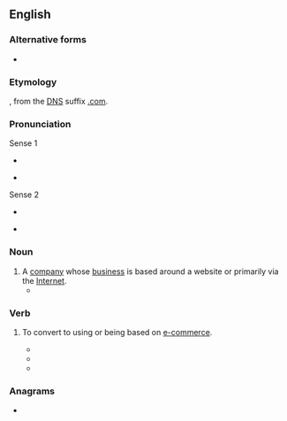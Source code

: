 {{also|dot-com|dot com}}
==English==

===Alternative forms===
* {{l|en|dot-com}}

===Etymology===
{{compound|en|dot|com}}, from the [[Domain Name System|DNS]] suffix [[.com]].

===Pronunciation===
; Sense 1
* {{a|UK}} {{IPA|en|/dɒtˈkɒm/}}
* {{a|US}} {{IPA|en|/ˌdɑtˈkɑm/}}
; Sense 2
* {{a|UK}} {{IPA|en|/ˈdɒtkɒm/}}
* {{a|US}} {{IPA|en|/ˈdɑtˌkɑm/}}

===Noun===
{{en-noun}}

# A [[company]] whose [[business]] is based around a website or primarily via the [[Internet]].
#* {{quote-journal|en|date=2013-07-20|volume=408|issue=8845|magazine={{w|The Economist}}
|title=[http://www.economist.com/news/http://www.economist.com/news/business/21582001-army-new-online-courses-scaring-wits-out-traditional-universities-can-they The attack of the MOOCs]
|passage='''Dotcom''' mania was slow in coming to higher education, but now it has the venerable industry firmly in its grip. Since the launch early last year of Udacity and Coursera, two Silicon Valley start-ups offering free education through MOOCs, massive open online courses, the ivory towers of academia have been shaken to their foundations.}}

===Verb===
{{en-verb|++}}

# {{lb|en|transitive}} To convert to using or being based on [[e-commerce]].
#* {{quote-book|en|year=2001 |title=E-business & Internet infrastructure software: United States  |author=Rick G. Sherland |page=2 |ISBN= |passage=The fear of being "'''dotcommed'''” was a powerful catalyst creating a reactionary environment.  }}
#* {{quote-book|en|year=2001|title=Mass Media in India  |author= |page=185 |ISBN=8123009429 |passage=When will your company get '''dotcommed'''?  }}
#* {{quote-book|en|year=2010|title=On a Narrow Windowsill: Fiction and Poetry Folded Onto Twitter |author= J. S. Graustein & Rose Auslander |page= |ISBN=1610191005 |passage=Then Yuppies '''dotcommed''' the Banks.  }}

===Anagrams===
* {{anagrams|en|a=cdmoot|tomcod}}